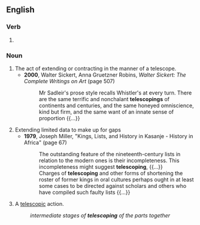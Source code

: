 ==English==

===Verb===
{{head|en|verb form}}

# {{present participle of|en|telescope|nocat=1}}

===Noun===
{{en-noun}}

# The act of extending or contracting in the manner of a telescope.
#* '''2000''', Walter Sickert, ‎Anna Gruetzner Robins, ''Walter Sickert: The Complete Writings on Art'' (page 507)
#*: Mr Sadleir's prose style recalls Whistler's at every turn. There are the same terrific and nonchalant '''telescopings''' of continents and centuries, and the same honeyed omniscience, kind but firm, and the same want of an innate sense of proportion {{...}}
# Extending limited data to make up for gaps
#* '''1979''', Joseph Miller, "Kings, Lists, and History in Kasanje - History in Africa" (page 67)
#*: The outstanding feature of the nineteenth-century lists in relation to the modern ones is their incompleteness. This incompleteness might suggest '''telescoping''', {{...}} 
#*: Charges of '''telescoping''' and other forms of shortening the roster of former kings in oral cultures perhaps ought in at least some cases to be directed against scholars and others who have compiled such faulty lists {{...}}
# A [[telescopic]] action.
#: ''intermediate stages of '''telescoping''' of the parts together''